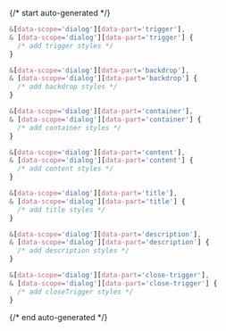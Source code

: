{/* start auto-generated */}

```scss
&[data-scope='dialog'][data-part='trigger'],
& [data-scope='dialog'][data-part='trigger'] {
  /* add trigger styles */
}

&[data-scope='dialog'][data-part='backdrop'],
& [data-scope='dialog'][data-part='backdrop'] {
  /* add backdrop styles */
}

&[data-scope='dialog'][data-part='container'],
& [data-scope='dialog'][data-part='container'] {
  /* add container styles */
}

&[data-scope='dialog'][data-part='content'],
& [data-scope='dialog'][data-part='content'] {
  /* add content styles */
}

&[data-scope='dialog'][data-part='title'],
& [data-scope='dialog'][data-part='title'] {
  /* add title styles */
}

&[data-scope='dialog'][data-part='description'],
& [data-scope='dialog'][data-part='description'] {
  /* add description styles */
}

&[data-scope='dialog'][data-part='close-trigger'],
& [data-scope='dialog'][data-part='close-trigger'] {
  /* add closeTrigger styles */
}
```

{/* end auto-generated */}
